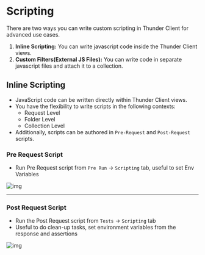 # Scripting
There are two ways you can write custom scripting in Thunder Client for advanced use cases.
1. **Inline Scripting:** You can write javascript code inside the Thunder Client views.
2. **Custom Filters(External JS Files):** You can write code in separate javascript files and attach it to a collection.

## Inline Scripting
- JavaScript code can be written directly within Thunder Client views.
- You have the flexibility to write scripts in the following contexts:
  - Request Level
  - Folder Level
  - Collection Level
- Additionally, scripts can be authored in `Pre-Request` and `Post-Request` scripts.

### Pre Request Script
- Run Pre Request script from `Pre Run` -> `Scripting` tab, useful to set Env Variables

![img](/images/pre-req.png)

------

 

### Post Request Script
- Run the Post Request script from `Tests` -> `Scripting` tab
- Useful to do clean-up tasks, set environment variables from the response and assertions

![img](/images/post-req.png)
